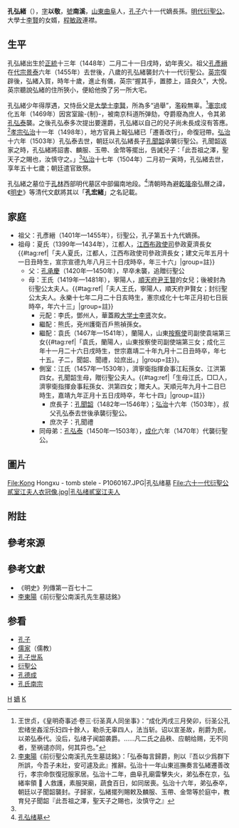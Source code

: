 {{Infobox_officeholder
| name = 孔弘緒
| image name =六十一代衍聖公孔弘緒.jpg
| width =200px
| now =孔子第六十一世孫
| period = 
| Sex = 男
| date of birth =[[明英宗|明英宗]][[正統_(年號)|正統]]十三年二月二十一日戌時<br>{{birth date|1448|3|25}}
| date of death =[[明孝宗|明孝宗]][[弘治|弘治]]十七年二月初一日寅時<br>{{death date and age|1504|2|16|1448|3|25}}
| different name = 以敬（表字）<br>南溪（號）
| Native place =[[山東省|山東省]][[兖州府|兖州府]][[曲阜縣|曲阜縣]]
| place of death =
| place of birth =
| spouse = 李氏、熊氏、袁氏（正室）<br>江氏（側室）
| educate = 
| past = 
* 衍聖公 <span style="color: blue;">（1455年-1469年）</span>
| relatives = 
[[孔子|孔子]] （遠祖）<br>
[[孔公鑑|孔公鑑]] （曾祖父）<br>
[[孔彥縉|孔彥縉]]（祖父）<br>
[[孔承慶|孔承慶]]（父）<br>
[[孔弘泰|孔弘泰]] （弟）<br>
[[孔聞韶|孔聞韶]] （子）
}}

'''孔弘緒'''（{{bd|1448年|3月25日|1504年|2月16日|Kong}}），[[表字|字]]'''以敬'''，[[號|號]]'''南溪'''，[[山東|山東]][[曲阜|曲阜]]人，[[孔子|孔子]]六十一代嫡長孫。[[明代|明代]][[衍聖公|衍聖公]]。大學士[[李賢|李賢]]的女婿，[[程敏政|程敏政]]連襟。

==生平==
孔弘緒出生於[[正統_(年號)|正統]]十三年（1448年）二月二十一日戌時{{r|jp|page1=9}}，幼年喪父。祖父[[孔彥縉|孔彥縉]]在[[明代宗|代宗]][[景泰_(年号)|景泰]]六年（1455年）去世後，八歲的孔弘緒襲封六十一代衍聖公。[[明英宗|英宗]]復辟後，弘緒入賀，時年十歲，進止有儀，英宗“握其手，置膝上，語良久”，大悅。英宗聽說弘緒的住所狹小，便給他換了另一所大宅。

孔弘緒少年得厚遇，又恃岳父是[[大學士|大學士]][[李贤_(大学士)|李賢]]，所為多“過舉”，濫殺無辜。<ref>王世贞，《皇明奇事述·卷三·衍圣真人同坐事》：“成化丙戌三月癸卯，衍圣公孔宏绪坐姦淫乐妇四十餘人，勒杀无辜四人，法当斩。诏以宣圣故，削爵为民，以弟弘泰代。没后，弘绪子闻韶袭爵。……凡二氏之品秩、应朝给赐，无不同者，至祸谴亦同，何其异也。”</ref>[[明憲宗|憲宗]]成化五年（1469年）因宮室踰-{制}-，被南京科道所弹劾，夺爵廢為庶人，令其弟[[孔弘泰|孔弘泰]]襲。之後孔弘泰多次提出要還爵，孔弘緒以自己的兒子尚未長成沒有答應。<ref name="DY">[[李東陽|李東陽]]《前衍聖公南溪孔先生墓誌銘》：「弘泰每言歸爵，則以『吾以少爲群下所誤，今吾子未壯，安可遽及此』推辭。弘治十一年山東巡撫奏言弘緒遷善改行，孝宗命恢復冠服家居。弘治十二年，曲阜孔廟雷擊失火，弟弘泰在京，弘緒率領  人救護，素服哭廟，蔬食百日，如同居喪。弘治十六年，弟弘泰卒，朝廷以子聞韶襲封。子歸家，弘緒擺列賜敕及麟服、玉帶、金幣等於庭中，教育兒子聞韶『此吾祖之澤，聖天子之賜也，汝慎守之』</ref>[[明孝宗|孝宗]][[弘治|弘治]]十一年（1498年），地方官員上報弘緒已「遷善改行」，命復冠帶。[[弘治|弘治]]十六年（1503年）孔弘泰去世，朝廷以孔弘緒長子[[孔聞韶|孔聞韶]]承襲衍聖公。孔聞韶返家之時，孔弘緒將詔書、麟服、玉帶、金幣等擺出，告誡兒子：「此吾祖之澤，聖天子之賜也，汝慎守之。」<ref name="DY" />[[弘治|弘治]]十七年（1504年）二月初一寅時，孔弘緒去世，享年五十七歲{{r|jp|page1=9}}；朝廷遣官致祭。

孔弘緒之墓位于[[孔林|孔林]]西部明代墓区中部偏南地段。<ref>[http://www.infobase.gov.cn/bin/mse.exe?seachword=&K=a&A=71&rec=459&run=13 孔弘绪墓]{{dead link|date=2017年12月 |bot=InternetArchiveBot |fix-attempted=yes }}</ref>清朝時為避[[乾隆帝|乾隆帝]]弘曆之諱，《[[明史|明史]]》等清代文獻將其以「'''孔宏緒'''」之名記載。

==家庭==
*祖父：孔彥縉（1401年—1455年），衍聖公，孔子第五十九代嫡孫。
*祖母：夏氏（1399年—1434年），江都人，[[江西等處承宣布政使司|江西布政使司]]參政夏濟長女{{#tag:ref|「夫人夏氏，江都人，江西布政使司參政濟長女；建文元年五月十一日丑時生，宣宗宣德九年八月三十日戌時卒，年三十六」|group=註}}
**父：[[孔承慶|孔承慶]]（1420年—1450年），早卒未襲，追贈衍聖公
**母：王氏（1419年—1481年），寧陽人，[[順天府府尹列表|順天府尹]][[王賢|王賢]]的女兒；後被封為衍聖公太夫人。{{#tag:ref|「夫人王氏，寧陽人，順天府尹賢女；封衍聖公太夫人。永樂十七年二月二十日亥時生，憲宗成化十七年正月初七日辰時卒，年六十三」|group=註}}
***元配：李氏，鄧州人，華蓋殿[[大学士|大学士]][[李賢_(大學士)|李贤]]次女{{r|jp|page1=10}}。
***繼配：熊氏，兗州護衛百戶熊禎孫女。
***繼配：袁氏（1467年—1541年），蘭陽人，山東[[按察使|按察使]]司副使袁端第三女{{#tag:ref|「袁氏，蘭陽人，山東按察使司副使端第三女；成化三年十一月二十六日戌時生，世宗嘉靖二十年九月十二日丑時卒，年七十五。子二，聞韶、聞禮，竝庶出。」|group=註}}。
***側室：江氏（1457年—1530年），濟寧衛指揮僉事江耘孫女、江洪第四女。孔聞韶生母，贈衍聖公夫人。{{#tag:ref|「生母江氏，□□人，濟寧衛指揮僉事耘孫女、洪第四女；贈夫人。天順元年九月十二日巳時生，嘉靖九年正月十五日戌時卒，年七十四」|group=註}}
****庶長子：[[孔聞韶|孔聞韶]]（1482年—1546年）；[[弘治|弘治]]十六年（1503年），叔父孔弘泰去世後承襲衍聖公。
****庶次子：孔聞禮
***同母弟：[[孔弘泰|孔弘泰]]（1450年—1503年），[[成化|成化]]六年（1470年）代襲衍聖公。

==圖片==
<gallery>
File:Kong Hongxu - tomb stele - P1060167.JPG|孔弘绪墓
File:六十一代衍聖公貳室江夫人衣冠像.jpg|孔弘绪貳室江夫人
</gallery>

==附註==
{{Reflist|2|group=註}}

==參考來源==
{{Reflist|2
|refs=
<ref name=jp>{{cite web |title=《孔氏大宗支譜》 |url=https://www.familysearch.org/search/catalog/1089730 |website=[[FamilySearch|FamilySearch]] |access-date=2020-11-15 |archive-date=2021-01-10 |archive-url=https://web.archive.org/web/20210110113003/https://www.familysearch.org/search/catalog/1089730 |dead-url=no }}</ref>
}}

==參考文獻==
*《明史》列傳第一百七十二
*[[李東陽|李東陽]]《前衍聖公南溪孔先生墓誌銘》

==参看==
*[[孔子|孔子]]
*[[儒家|儒家]]（儒教）
*[[孔子世系|孔子世系]]
*[[衍聖公|衍聖公]]
*[[孔德成|孔德成]]
*[[孔氏南宗|孔氏南宗]]

{{start box}}
{{s-before|祖父[[孔彥縉|孔彥縉]]}}
{{s-title|[[衍聖公|衍聖公]]|1455年—1469年}}
{{s-after|弟[[孔弘泰|孔弘泰]]}}
{{end box}}
{{衍圣公}}

[[Category:孔姓|H]]
[[Category:孔子六十一代孫|嫡]]
[[Category:明朝衍聖公|K]]